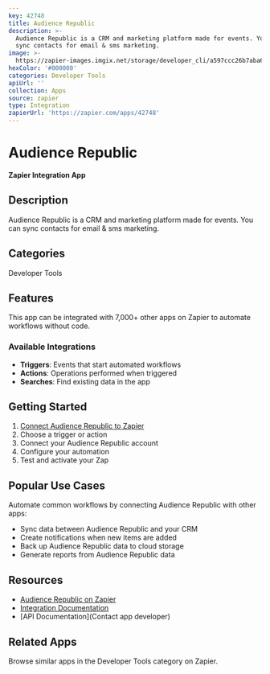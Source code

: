 ```yaml
---
key: 42748
title: Audience Republic
description: >-
  Audience Republic is a CRM and marketing platform made for events. You can
  sync contacts for email & sms marketing.
image: >-
  https://zapier-images.imgix.net/storage/developer_cli/a597ccc26b7aba6ad8b14af2bb68585b.png?auto=format%2Ccompress&ixlib=python-3.0.0&q=50
hexColor: '#000000'
categories: Developer Tools
apiUrl: ''
collection: Apps
source: zapier
type: Integration
zapierUrl: 'https://zapier.com/apps/42748'
---
```

# Audience Republic

**Zapier Integration App**

## Description

Audience Republic is a CRM and marketing platform made for events. You can sync contacts for email & sms marketing.

## Categories

Developer Tools

## Features

This app can be integrated with 7,000+ other apps on Zapier to automate workflows without code.

### Available Integrations

- **Triggers**: Events that start automated workflows
- **Actions**: Operations performed when triggered
- **Searches**: Find existing data in the app

## Getting Started

1. [Connect Audience Republic to Zapier](https://zapier.com/apps/42748)
2. Choose a trigger or action
3. Connect your Audience Republic account
4. Configure your automation
5. Test and activate your Zap

## Popular Use Cases

Automate common workflows by connecting Audience Republic with other apps:

- Sync data between Audience Republic and your CRM
- Create notifications when new items are added
- Back up Audience Republic data to cloud storage
- Generate reports from Audience Republic data

## Resources

- [Audience Republic on Zapier](https://zapier.com/apps/42748)
- [Integration Documentation](https://zapier.com/apps/42748/integrations)
- [API Documentation](Contact app developer)

## Related Apps

Browse similar apps in the Developer Tools category on Zapier.
